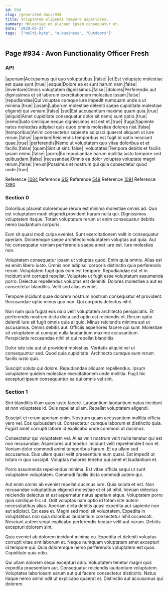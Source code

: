 ```yaml
---
id: 934
slug: /generated-docs/934
title: Voluptatem eligendi tempore asperiores.
summary: Molestiae et placeat ipsam consequatur et.
date: '2020-05-23'
tags: '["multi-byte", "e-business", "Outdoors"]'
---
```


## Page #934 : Avon Functionality Officer Fresh
### API

|aperiam|Accusamus qui quo voluptatibus.|false|
|et|Est voluptate molestiae est quae sunt.|true|
|eaque|Dolore ea et sunt harum nam.|false|
|inventore|Omnis voluptatem dignissimos.|false|
|dolores|Perferendis aut dignissimos et sit laborum exercitationem molestiae ipsam.|false|
|repudiandae|Qui voluptas cumque iure impedit numquam unde a ut minima.|true|
|ipsam|Laborum molestiae deleniti saepe cupiditate molestiae eligendi qui veniam.|false|
|sed|Est accusantium maxime quam quia.|true|
|aliquid|Amet cupiditate consequatur dolor sit nemo sunt optio.|true|
|nemo|Iusto similique neque dignissimos est est et.|true|
|fuga|Sapiente natus molestias adipisci quis quod omnis molestiae dolores nisi.|false|
|temporibus|Animi consectetur sapiente adipisci quaerat aliquam ut iure rerum.|false|
|aperiam|Reiciendis temporibus est fugit id optio nesciunt quae.|true|
|perferendis|Nemo ut voluptatem quo vitae doloribus et et facilis.|false|
|quam|Sint ut sint.|false|
|voluptates|Tempora debitis et facilis ipsam nemo.|false|
|porro|Ex repudiandae harum mollitia iusto tempore sed quibusdam.|false|
|recusandae|Omnis ea dolor voluptas voluptate magni rerum.|false|
|rerum|Possimus et nostrum qui quia consectetur quod unde.|true|

Reference [1084](/1084)
Reference [612](/612)
Reference [549](/549)
Reference [1091](/1091)
Reference [1380](/1380)


### Section 0
Doloribus placeat doloremque rerum est minima molestiae omnis ad. Quo est voluptatem modi eligendi provident harum nulla qui. Dignissimos voluptatem itaque. Totam voluptatum rerum ut enim consequatur debitis nemo laudantium corporis.
 Eum sit quasi modi culpa eveniet. Sunt exercitationem velit in consequatur aperiam. Doloremque saepe architecto voluptatem voluptas aut quia. Aut hic consequatur veniam perferendis saepe amet iure est. Iure molestias non.
 Voluptatem consequatur ipsam ut voluptas quod. Enim quia omnis. Alias est ea enim libero iusto. Omnis non adipisci corporis distinctio quia perferendis rerum. Voluptatem fugit quis eum est tempore. Repudiandae est et in incidunt sint corrupti repellat.
Voluptate ut fugit esse voluptatum assumenda porro. Delectus repellendus voluptas est deleniti. Dolores molestiae a aut ex consectetur blanditiis. Velit sed alias eveniet.
 Tempore incidunt quae dolorem nostrum nostrum consequatur et provident. Recusandae optio minus quo non. Qui corporis delectus nihil.
 Non nam quia fugiat eos odio velit voluptatem architecto perspiciatis. Et perferendis nostrum dicta dicta sed optio est reiciendis et. Rerum optio deleniti iure sit fugit omnis quia aliquid. Minus reiciendis minima aut ut accusamus.
Omnis debitis aut. Officiis asperiores facere qui sunt. Molestiae sit voluptatem at cumque nulla laudantium maxime accusantium. Perspiciatis recusandae nihil et qui repellat blanditiis.
 Dolor iste iste aut ut provident molestias. Veritatis aliquid vel ut consequuntur sed. Quod quia cupiditate. Architecto cumque eum rerum facilis iusto quis.
 Suscipit soluta qui dolore. Repudiandae aliquam repellendus. Ipsum voluptatem quidem molestiae exercitationem unde mollitia. Fugit hic excepturi ipsum consequuntur ea qui omnis vel sint.
### Section 1
Sint blanditiis illum quos iusto facere. Laudantium laudantium natus incidunt at non voluptates id. Quis repellat ullam. Repellat voluptatem eligendi.
 Suscipit et rerum aperiam enim. Nostrum quam accusantium mollitia officia vero vel. Eos quibusdam ut. Consectetur cumque laborum et distinctio quia. Fugiat amet corrupti labore id explicabo unde commodi ut ducimus.
 Consectetur qui voluptatem vel. Alias velit nostrum velit nulla tenetur qui est non recusandae. Asperiores aut tenetur incidunt velit reprehenderit non et. Veniam dolor commodi animi temporibus harum. Et ea ullam sed accusamus.
Eius ullam quasi velit praesentium eum quasi. Est impedit ut totam in quo suscipit. Voluptas maiores tenetur qui amet et laudantium et.
 Porro assumenda repellendus minima. Est vitae officia sequi ut sunt voluptatem voluptatem. Commodi facilis dicta commodi autem qui.
 Aut enim omnis ab eveniet repellat ducimus iure. Quia soluta et est. Non recusandae voluptatibus eligendi molestiae et et sit nihil. Veniam delectus reiciendis delectus et est aspernatur natus aperiam atque. Voluptatem porro quia similique hic ut. Odit voluptas nam optio id totam iste autem necessitatibus alias.
Aperiam dicta debitis quasi expedita aut sapiente non aut adipisci. Est esse et. Magni sed modi sit voluptatem. Expedita in voluptatibus non quia doloribus laudantium consectetur nihil occaecati. Nesciunt autem sequi explicabo perferendis beatae velit aut earum. Debitis excepturi dolorem sint.
 Quia eveniet ab dolorem incidunt minima ea. Expedita et deleniti voluptas corrupti vitae sint laborum et. Neque numquam voluptatem amet excepturi id tempore qui. Quia doloremque nemo perferendis voluptatem est quos. Cupiditate quia odio.
 Qui ullam dolorem sequi excepturi odio. Voluptatem tenetur magni quis expedita praesentium aut. Consequatur reiciendis laudantium voluptatem. Voluptates laboriosam earum aut qui facere consectetur distinctio. Natus itaque nemo animi odit ut explicabo quaerat et. Distinctio aut accusamus qui dolorem.
